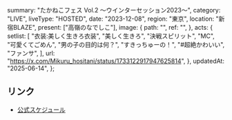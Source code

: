   summary: "たかねこフェス Vol.2 〜ウインターセッション2023〜",
  category: "LIVE",
  liveType: "HOSTED",
  date: "2023-12-08",
  region: "東京",
  location: "新宿BLAZE",
  present: ["高嶺のなでしこ"],
  image: {
    path: "",
    ref: "",
  },
  acts: {
    setlist: [
      "衣装:美しく生きろ衣装",
      "美しく生きろ",
      "決戦スピリット",
      "MC",
      "可愛くてごめん",
      "男の子の目的は何？",
      "すきっちゅーの！",
      "#超絶かわいい",
      "ファンサ",
    ],
    url: "https://x.com/Mikuru_hositani/status/1733122917947625814",
  },
  updatedAt: "2025-06-14",
};

## リンク

- [公式スケジュール](https://takanenonadeshiko.jp/?p=1466)
